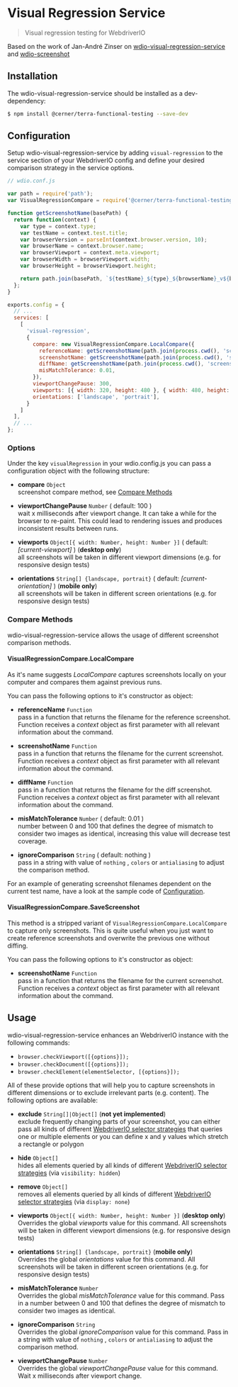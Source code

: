 # Visual Regression Service

> Visual regression testing for WebdriverIO

Based on the work of Jan-André Zinser on [wdio-visual-regression-service](https://github.com/zinserjan/wdio-visual-regression-service) and [wdio-screenshot](https://github.com/zinserjan/wdio-screenshot)

## Installation

The wdio-visual-regression-service should be installed as a dev-dependency:

```sh
$ npm install @cerner/terra-functional-testing --save-dev
```

## Configuration
Setup wdio-visual-regression-service by adding `visual-regression` to the service section of your WebdriverIO config and define your desired comparison strategy in the service options.

```js
// wdio.conf.js

var path = require('path');
var VisualRegressionCompare = require('@cerner/terra-functional-testing/lib/services/wdio-visual-regression-service/compare');

function getScreenshotName(basePath) {
  return function(context) {
    var type = context.type;
    var testName = context.test.title;
    var browserVersion = parseInt(context.browser.version, 10);
    var browserName = context.browser.name;
    var browserViewport = context.meta.viewport;
    var browserWidth = browserViewport.width;
    var browserHeight = browserViewport.height;

    return path.join(basePath, `${testName}_${type}_${browserName}_v${browserVersion}_${browserWidth}x${browserHeight}.png`);
  };
}

exports.config = {
  // ...
  services: [
    [
      'visual-regression',
      {
        compare: new VisualRegressionCompare.LocalCompare({
          referenceName: getScreenshotName(path.join(process.cwd(), 'screenshots/reference')),
          screenshotName: getScreenshotName(path.join(process.cwd(), 'screenshots/screen')),
          diffName: getScreenshotName(path.join(process.cwd(), 'screenshots/diff')),
          misMatchTolerance: 0.01,
        }),
        viewportChangePause: 300,
        viewports: [{ width: 320, height: 480 }, { width: 480, height: 320 }, { width: 1024, height: 768 }],
        orientations: ['landscape', 'portrait'],
      }
    ]
  ],
  // ...
};
```

### Options
Under the key `visualRegression` in your wdio.config.js you can pass a configuration object with the following structure:

* **compare** `Object` <br />
screenshot compare method, see [Compare Methods](#compare-methods)

* **viewportChangePause**  `Number`  ( default: 100 ) <br />
wait x milliseconds after viewport change. It can take a while for the browser to re-paint. This could lead to rendering issues and produces inconsistent results between runs.

* **viewports** `Object[{ width: Number, height: Number }]`  ( default: *[current-viewport]* ) (**desktop only**)<br />
   all screenshots will be taken in different viewport dimensions (e.g. for responsive design tests)

* **orientations** `String[] {landscape, portrait}`  ( default: *[current-orientation]* ) (**mobile only**)<br />
    all screenshots will be taken in different screen orientations (e.g. for responsive design tests)

### Compare Methods
wdio-visual-regression-service allows the usage of different screenshot comparison methods.

#### VisualRegressionCompare.LocalCompare
As it's name suggests *LocalCompare* captures screenshots locally on your computer and compares them against previous runs.

You can pass the following options to it's constructor as object:

* **referenceName** `Function` <br />
pass in a function that returns the filename for the reference screenshot. Function receives a *context* object as first parameter with all relevant information about the command.

* **screenshotName** `Function` <br />
pass in a function that returns the filename for the current screenshot. Function receives a *context* object as first parameter with all relevant information about the command.

* **diffName** `Function` <br />
pass in a function that returns the filename for the diff screenshot. Function receives a *context* object as first parameter with all relevant information about the command.

* **misMatchTolerance** `Number`  ( default: 0.01 ) <br />
number between 0 and 100 that defines the degree of mismatch to consider two images as identical, increasing this value will decrease test coverage.

* **ignoreComparison** `String`  ( default: nothing ) <br />
pass in a string with value of `nothing` , `colors` or `antialiasing` to adjust the comparison method.

For an example of generating screenshot filenames dependent on the current test name, have a look at the sample code of [Configuration](#configuration).

#### VisualRegressionCompare.SaveScreenshot
This method is a stripped variant of `VisualRegressionCompare.LocalCompare` to capture only screenshots. This is quite useful when you just want to create reference screenshots and overwrite the previous one without diffing.

You can pass the following options to it's constructor as object:

* **screenshotName** `Function` <br />
pass in a function that returns the filename for the current screenshot. Function receives a *context* object as first parameter with all relevant information about the command.

## Usage
wdio-visual-regression-service enhances an WebdriverIO instance with the following commands:
* `browser.checkViewport([{options}]);`
* `browser.checkDocument([{options}]);`
* `browser.checkElement(elementSelector, [{options}]);`


All of these provide options that will help you to capture screenshots in different dimensions or to exclude irrelevant parts (e.g. content). The following options are
available:


* **exclude** `String[]|Object[]` (**not yet implemented**)<br />
  exclude frequently changing parts of your screenshot, you can either pass all kinds of different [WebdriverIO selector strategies](http://webdriver.io/guide/usage/selectors.html)
  that queries one or multiple elements or you can define x and y values which stretch a rectangle or polygon

* **hide** `Object[]`<br />
  hides all elements queried by all kinds of different [WebdriverIO selector strategies](http://webdriver.io/guide/usage/selectors.html) (via `visibility: hidden`)

* **remove** `Object[]`<br />
  removes all elements queried by all kinds of different [WebdriverIO selector strategies](http://webdriver.io/guide/usage/selectors.html) (via `display: none`)

* **viewports** `Object[{ width: Number, height: Number }]` (**desktop only**)<br />
     Overrides the global *viewports* value for this command. All screenshots will be taken in different viewport dimensions (e.g. for responsive design tests)

* **orientations** `String[] {landscape, portrait}` (**mobile only**)<br />
    Overrides the global *orientations* value for this command. All screenshots will be taken in different screen orientations (e.g. for responsive design tests)

* **misMatchTolerance** `Number` <br />
    Overrides the global *misMatchTolerance* value for this command. Pass in a number between 0 and 100 that defines the degree of mismatch to consider two images as identical.

* **ignoreComparison** `String` <br />
    Overrides the global *ignoreComparison* value for this command. Pass in a string with value of `nothing` , `colors` or `antialiasing` to adjust the comparison method.

* **viewportChangePause**  `Number` <br />
    Overrides the global *viewportChangePause* value for this command. Wait x milliseconds after viewport change.

